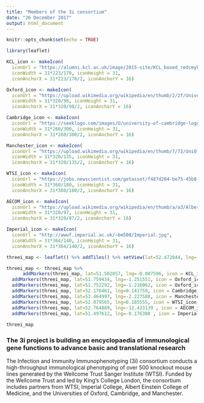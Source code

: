 ```yaml
---
title: "Members of the 3i consortium"
date: "26 December 2017"
output: html_document
---
```


```r
knitr::opts_chunk$set(echo = TRUE)
```


```r
library(leaflet)

KCL_icon <- makeIcon(
  iconUrl = "https://alumni.kcl.ac.uk/image/2015-site/KCL_boxed_redcmyk_A4-002-3.gif",
  iconWidth = 31*223/170, iconHeight = 31,
  iconAnchorX = 31*223/170/2, iconAnchorY = 16)

Oxford_icon <- makeIcon(
  iconUrl = "https://upload.wikimedia.org/wikipedia/en/thumb/2/2f/University_of_Oxford.svg/1280px-University_of_Oxford.svg.png",
  iconWidth = 31*320/98, iconHeight = 31,
  iconAnchorX = 31*320/98/2, iconAnchorY = 16)

Cambridge_icon <- makeIcon(
  iconUrl = "https://seeklogo.com/images/U/university-of-cambridge-logo-E6ED593FBF-seeklogo.com.png",
  iconWidth = 31*260/300, iconHeight = 31,
  iconAnchorX = 31*260/300/2, iconAnchorY = 16)

Manchester_icon <- makeIcon(
  iconUrl = "https://upload.wikimedia.org/wikipedia/en/thumb/7/72/UniOfManchesterLogo.svg/1280px-UniOfManchesterLogo.svg.png",
  iconWidth = 31*320/135, iconHeight = 31,
  iconAnchorX = 31*320/135/2, iconAnchorY = 16)

WTSI_icon <- makeIcon(
  iconUrl = "https://jobs.newscientist.com/getasset/f487d204-be75-45b8-b95c-7bd776dbfd25/",
  iconWidth = 31*360/180, iconHeight = 31,
  iconAnchorX = 31*360/180/2, iconAnchorY = 16)

AECOM_icon <- makeIcon(
  iconUrl = "https://upload.wikimedia.org/wikipedia/en/thumb/a/a3/Albert_Einstein_College_of_Medicine.svg/1280px-Albert_Einstein_College_of_Medicine.svg.png",
  iconWidth = 31*320/97, iconHeight = 31,
  iconAnchorX = 31*320/97/2, iconAnchorY = 16)

Imperial_icon <- makeIcon(
  iconUrl = "http://wwwf.imperial.ac.uk/~bm508/Imperial.jpg",
  iconWidth = 31*364/140, iconHeight = 31,
  iconAnchorX = 31*364/140/2, iconAnchorY = 16)

threei_map <- leaflet() %>% addTiles() %>% setView(lat=52.472044, lng=-4.938739, zoom=6)

threei_map <- threei_map %>%
      addMarkers(threei_map, lat=51.502857, lng=-0.087596, icon = KCL_icon, popup = paste(sep = "<br/>", "<b><a                href='https://www.kcl.ac.uk/lsm/research/divisions/diiid/departments/immunobiology/research/hayday/index.aspx'>Adrian Hayday</a></b>", "Department of Immunobiology", "King's College London")) %>%
  addMarkers(threei_map, lat=51.759434, lng=-1.251551, icon = Oxford_icon, popup = paste(sep = "<br/>", "<b><a href='http://users.path.ox.ac.uk/~ciu/kmgroup/index.htm'>Kevin Maloy</a></b>", "Sir William Dunn School of Pathology","University of Oxford")) %>%
  addMarkers(threei_map, lat=51.752292, lng=-1.216062, icon = Oxford_icon, popup = paste(sep = "<br/>", "<b><a href='https://www.ndm.ox.ac.uk/principal-investigators/researcher/richard-cornall#research'>Richard Cornall</a></b>", "Centre for Cellular and Molecular Physiology","University of Oxford")) %>%
  addMarkers(threei_map, lat=52.176461, lng=0.141759, icon = Cambridge_icon, popup = paste(sep = "<br/>", "<b><a href='https://www.cimr.cam.ac.uk/research/principal-investigators/principal-investigators-a-h/griffiths'>Gillian Griffiths</a></b>", "Cambridge Institute for Medical Research","University of Cambridge")) %>%
  addMarkers(threei_map, lat=53.464997, lng=-2.227588, icon = Manchester_icon, popup = paste(sep = "<br/>", "<b><a href='https://www.research.manchester.ac.uk/portal/en/researchers/richard-grencis(8663ef93-0d33-4679-a0d9-5924ad2598cb).html'>Richard Grencis</a></b>", "Division of Infection, Immunity & Respiratory Medicine","University of Manchester")) %>%
  addMarkers(threei_map, lat=52.079565, lng=0.185555, icon = WTSI_icon, popup = paste(sep = "<br/>", "<b><a href='http://www.sanger.ac.uk/people/directory/adams-david'>David Adams</a></b>", "<b><a href='http://www.sanger.ac.uk/people/directory/dougan-gordon'>Gordon Dougan</a></b>", "Wellcome Trust Sanger Institute")) %>%
  addMarkers(threei_map, lat=52.764889, lng=-12.433139 , icon = AECOM_icon, popup = paste(sep = "<br/>", "<b><a href='http://www.einstein.yu.edu/faculty/6703/william-jacobs-jr/'>William Jacobs Jr</a></b>", "Department of Micropbiology and Immunology","Albert Einstein College of Medicine")) %>%
  addMarkers(threei_map, lat=51.497612, lng=-0.176308 , icon = Imperial_icon, popup = paste(sep = "<br/>", "<b><a href='https://www.imperial.ac.uk/people/c.lloyd'>Clare Lloyd</a></b>", "National Heart and Lung Institute","Imperial College London"))
  
threei_map

```

### The 3i project is building an encyclopaedia of immunological gene functions to advance basic and translational research

The Infection and Immunity Immunophenotyping (3i) consortium conducts a high-throughput immunological phenotyping of over 500 knockout mouse lines generated by the Wellcome Trust Sanger Institute (WTSI). Funded by the Wellcome Trust and led by King's College London, the consortium includes partners from WTSI, Imperial College, Albert Einstein College of Medicine, and the Universities of Oxford, Cambridge, and Manchester.
